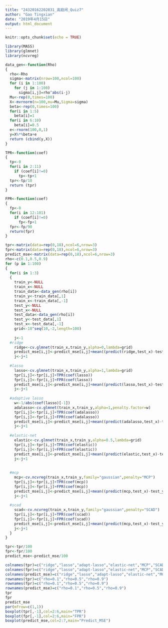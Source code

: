 ```yaml
---
title: "24320162202831_高庭闲_Quiz7"
author: "Gao Tingxian"
date: "2019年4月15日"
output: html_document
---
```


```r
knitr::opts_chunk$set(echo = TRUE)
```



```r
library(MASS)
library(glmnet)
library(ncvreg)

data_gen<-function(Rho)
{
  rho<-Rho
  sigma<-matrix(nrow=100,ncol=100)
  for (i in 1:100)
    for (j in 1:100)
      sigma[i,j]=rho^abs(i-j)
  Mu<-rep(0,times=100)
  X<-mvrnorm(n=100,mu=Mu,Sigma=sigma)
  beta<-rep(0,times=100)
  for(i in 1:5)
    beta[i]=1
  for(i in 6:10)
    beta[i]=0.5
  e<-rnorm(100,0,1)
  y=X%*%beta+e
  return (cbind(y,X))
}

TPR<-function(coef)
{
  tp<-0
  for(i in 2:11)
    if (coef[i]!=0)
      tp<-tp+1
  tpr<-tp/10
  return (tpr)
}

FPR<-function(coef)
{
  fp<-0
  for(i in 12:101)
    if (coef[i]!=0)
      fp<-fp+1
  fpr<-fp/90
  return(fpr)
}

tpr<-matrix(data=rep(0,18),ncol=6,nrow=3)
fpr<-matrix(data=rep(0,18),ncol=6,nrow=3)
predict_mse<-matrix(data=rep(0,18),ncol=6,nrow=3)
rho<-c(0.1,0.5,0.9)
for (p in 1:100)
{
  for(i in 1:3)
  {
    train_y<-NULL
    train_x<-NULL
    train_data<-data_gen(rho[i])
    train_y<-train_data[,1]
    train_x<-train_data[,-1]
    test_y<-NULL
    test_x<-NULL
    test_data<-data_gen(rho[i])
    test_y<-test_data[,1]
    test_x<-test_data[,-1]
    grid<-10^seq(10,-2,length=100)
    
    j<-1
  #ridge
    ridge<-cv.glmnet(train_x,train_y,alpha=0,lambda=grid)
    predict_mse[i,j]<-predict_mse[i,j]+mean((predict(ridge,test_x)-test_y)^2)
    j<-j+1
    
  #lasso
    lasso<-cv.glmnet(train_x,train_y,alpha=1,lambda=grid)
    tpr[i,j]<-tpr[i,j]+TPR(coef(lasso))
    fpr[i,j]<-fpr[i,j]+FPR(coef(lasso))
    predict_mse[i,j]<-predict_mse[i,j]+mean((predict(lasso,test_x)-test_y)^2)
    j<-j+1
  
  #adaptive lasso
    w<-1/abs(coef(lasso)[-1])
    adalasso<-cv.glmnet(train_x,train_y,alpha=1,penalty.factor=w)
    tpr[i,j]<-tpr[i,j]+TPR(coef(adalasso))
    fpr[i,j]<-fpr[i,j]+FPR(coef(adalasso))
    predict_mse[i,j]<-predict_mse[i,j]+mean((predict(adalasso,test_x)-test_y)^2)
    j<-j+1
    
  #elastic-net
    elastic<-cv.glmnet(train_x,train_y,alpha=0.5,lambda=grid)
    tpr[i,j]<-tpr[i,j]+TPR(coef(elastic))
    fpr[i,j]<-fpr[i,j]+FPR(coef(elastic))
    predict_mse[i,j]<-predict_mse[i,j]+mean((predict(elastic,test_x)-test_y)^2)
    j<-j+1
    
  
  #mcp
    mcp<-cv.ncvreg(train_x,train_y,family="gaussian",penalty="MCP")
    tpr[i,j]<-tpr[i,j]+TPR(coef(mcp))
    fpr[i,j]<-fpr[i,j]+FPR(coef(mcp))
    predict_mse[i,j]<-predict_mse[i,j]+mean((predict(mcp,test_x)-test_y)^2)
    j<-j+1
  
  #scad
    scad<-cv.ncvreg(train_x,train_y,family="gaussian",penalty="SCAD")
    tpr[i,j]<-tpr[i,j]+TPR(coef(scad))
    fpr[i,j]<-fpr[i,j]+FPR(coef(scad))
    predict_mse[i,j]<-predict_mse[i,j]+mean((predict(mcp,test_x)-test_y)^2)
    j<-j+1
  }
}

tpr<-tpr/100
fpr<-fpr/100
predict_mse<-predict_mse/100

colnames(tpr)=c("ridge","lasso","adapt-lasso","elastic-net","MCP","SCAD")
colnames(fpr)=c("ridge","lasso","adapt-lasso","elastic-net","MCP","SCAD")
colnames(predict_mse)=c("ridge","lasso","adapt-lasso","elastic-net","MCP","SCAD")
rownames(tpr)=c("rho=0.1","rho=0.5","rho=0.9")
rownames(fpr)=c("rho=0.1","rho=0.5","rho=0.9")
rownames(predict_mse)=c("rho=0.1","rho=0.5","rho=0.9")
tpr
fpr
predict_mse
par(mfrow=c(1,1))
boxplot(tpr[,-1],col=2:6,main="TPR")
boxplot(fpr[,-1],col=2:6,main="FPR")
boxplot(predict_mse,col=2:7,main="Predict_MSE")





```

